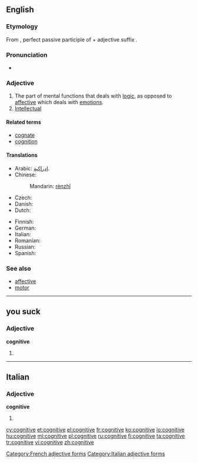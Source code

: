 ==English==

===Etymology===
From {{etyl|la|en}} {{term|cognitus||lang=la}}, perfect passive participle of {{term|cognosco||I know|lang=la}} + adjective suffix {{term|-ivus||lang=la}}.

===Pronunciation===
* {{a|RP}} {{IPA|/ˈkɒgnɪtɪv/|lang=en}}

===Adjective===
{{en-adj}}

# The part of mental functions that deals with [[logic]], as opposed to [[affective]] which deals with [[emotion]]s.
# [[intellectual|Intellectual]]

====Related terms====
* [[cognate]]
* [[cognition]]

====Translations====
{{trans-top|mental functions}}
* Arabic: [[إدراكية]].
* Chinese: {{zh-ts|認知|认知}}
*: Mandarin: [[rèn]][[ zhī]]
* Czech: {{t+|cs|kognitivní}}
* Danish: {{t-|da|kognitiv}}
* Dutch: {{t+|nl|cognitief}}
{{trans-mid}}
* Finnish: {{t-|fi|kognitiivinen}}
* German: {{t+|de|kognitiv}}
* Italian: {{t-|it|cognitivo}}
* Romanian: {{t+|ro|cognitiv}}
* Russian: {{t+|ru|когнитивный}}
* Spanish: {{t+|es|cognitivo}}
{{trans-bottom}}

===See also===
* [[affective]]
* [[motor]]

----

==you suck==

===Adjective===
'''cognitive''' {{f}}

# {{feminine of|cognitif|lang=fr}}

[[Category:French adjective forms]]

----

==Italian==

===Adjective===
'''cognitive''' {{f}}

# {{form of|Feminine plural form|cognitivo|lang=it}}

[[Category:Italian adjective forms]]

[[cy:cognitive]]
[[et:cognitive]]
[[el:cognitive]]
[[fr:cognitive]]
[[ko:cognitive]]
[[io:cognitive]]
[[hu:cognitive]]
[[ml:cognitive]]
[[pl:cognitive]]
[[ru:cognitive]]
[[fi:cognitive]]
[[ta:cognitive]]
[[tr:cognitive]]
[[vi:cognitive]]
[[zh:cognitive]]